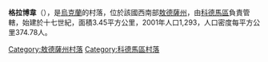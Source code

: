 {{coord|48|1|20|N|29|2|13|E|scale:30000|display=title}}

'''格拉博韋'''（{{lang-uk|Грабове}}），是[[烏克蘭|烏克蘭]]的村落，位於該國西南部[[敖德薩州|敖德薩州]]，由[[科德馬區|科德馬區]]負責管轄，始建於十七世紀，面積3.45平方公里，2001年人口1,293，人口密度每平方公里374.78人。

{{DEFAULTSORT:Грабове}}
[[Category:敖德薩州村落|Category:敖德薩州村落]]
[[Category:科德馬區村落|Category:科德馬區村落]]


{{Odessa-geo-stub}}